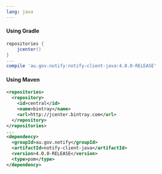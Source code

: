 ```yaml
---
lang: java
---
```


#### Using Gradle

```groovy
repositories {
    jcenter()
}
...
compile 'au.gov.notify:notify-client-java:4.0.0-RELEASE'
```

#### Using Maven

```xml
<repositories>
  <repository>
    <id>central</id>
    <name>bintray</name>
    <url>http://jcenter.bintray.com</url>
  </repository>
</repositories>
...
<dependency>
  <groupId>au.gov.notify</groupId>
  <artifactId>notify-client-java</artifactId>
  <version>4.0.0-RELEASE</version>
  <type>pom</type>
</dependency>
```
